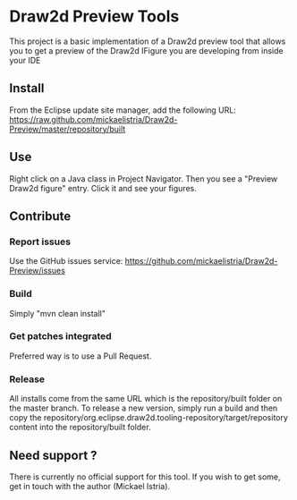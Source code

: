 = Draw2d Preview Tools =

This project is a basic implementation of a Draw2d preview tool that allows you to get a preview of the Draw2d IFigure you are developing from inside your IDE

== Install ==

From the Eclipse update site manager, add the following URL: https://raw.github.com/mickaelistria/Draw2d-Preview/master/repository/built

== Use ==

Right click on a Java class in Project Navigator. Then you see a "Preview Draw2d figure" entry. Click it and see your figures.

== Contribute ==

=== Report issues ===

Use the GitHub issues service: https://github.com/mickaelistria/Draw2d-Preview/issues

=== Build ===

Simply "mvn clean install"

=== Get patches integrated ===

Preferred way is to use a Pull Request.

=== Release ===

All installs come from the same URL which is the repository/built folder on the master branch. To release a new version, simply run a build and then copy the repository/org.eclipse.draw2d.tooling-repository/target/repository content into the repository/built folder.

== Need support ? ==

There is currently no official support for this tool. If you wish to get some, get in touch with the author (Mickael Istria).
